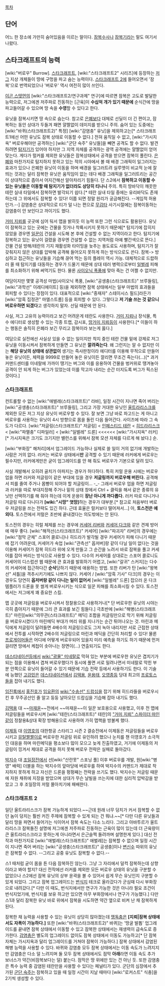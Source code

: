 [[목차]]
== 단어 ==
어느 한 장소에 가만히 숨어있음을 이르는 말이다. [[형사|잠복수사]]나 [[바이러스|잠복기]]라는 말도 여기서 나왔다.

== 스타크래프트의 능력 ==
[wiki:"버로우" Burrow]. [[스타크래프트]], [wiki:"스타크래프트2" 시리즈]에 등장하는 [[저그]] 지상 개체들이 땅에 구멍을 파고 숨는 능력이다. [[스타크래프트 2]]에 들어오면서 '잠복'으로 번역되었으나 '버로우' 역시 여전히 많이 쓰인다.

[[이곤 스텟먼]]의 [wiki:"스타크래프트2/연구과제" 연구]에 따르면 잠복은 고도로 발달한 능력으로, 저그에겐 저주파로 진동하는 [근육]이 '''수십억 개가 있기 때문에''' 순식간에 땅을 파고들어갈 수 있으며 땅 속을 '''수영'''할 수 있다고 한다.

유닛을 잠복시키면 땅 속으로 숨는다. 참고로 [[은폐]]보다 대체로 선딜이 더 긴 편이고, 잠복하는 동안 상대가 두들겨 패면 얄짤없이 데미지를 받으니 주의. 숨어 있는 도중에는 [wiki:"바퀴(스타크래프트2)" 특정] [wiki:"감염충" 유닛]을 제외하고는[* 스타크래프트1에선 어떤 유닛도 잠복 상태로 이동할 수 없다.] 전혀 움직일 수 없고, [wiki:"가시지옥" 버로우해야만 공격하는] [wiki:"군단 숙주" 유닛들]을 빼면 공격도 할 수 없다. 발견하려면 [[탐지기]]가 있어야 하지만 그 지역 자체를 공격하는 광역 공격에는 얄짤없이 얻어맞는다. 게다가 럴커를 제외한 유닛들은 잠복상태에서 공격을 받으면 잠복이 풀린다. [[은폐]]와 마찬가지로 탐지하지 못하고 있는 적의 시야에서 볼 때 배경 그래픽이 일그러지는 효과가 있으나 은폐한 유닛이 이동을 하며 배경을 일그러트려 실루엣이 비교적 눈에 잘 띄는 것과는 달리 잠복한 유닛은 움직임이 없는 데다 배경 그래픽을 일그러트리는 공간이 상대적으로 좁아서 어지간해선 알아차리기 힘들다. 단 스2에서 '''잠복하고 이동할 수 있는 유닛들은 이동할 때 탐지기가 없더라도 상당히 티나니''' 주의. 특히 땅바닥이 깨끗한 테란 실내 타일에서 잠복하면 발각되기 쉽다.[* 테란 실내 타일 중에는 유리바닥도 존재하는데 그 위에서도 잠복할 수 있다! 이쯤 되면 정말 원리가 궁금해진다. --게임적 허용인가.--] 감염충은 상대적으로 티가 덜 나는 편으로 [[무감타]] 사기시절에는 잠복이동하는 감염충이 안 보인다고 까이기도 했다. 

[[거미 지뢰]]를 곳곳에 심어 둬서 맵을 밝히듯 이 능력 또한 그런 식으로도 활용된다. 유닛이 잠복하고 있는 곳에는 건물을 짓거나 착륙시키지 못하기 때문에[* 탐지기에 잡히지 않았을 경우엔 [[일꾼]]이 건설을 시도해 본 후에 건설할 수 없는 지역이라고 한다. 탐지기에 잠복하고 있는 유닛이 걸렸을 경우엔 건설할 수 없는 지역처럼 아예 빨간색으로 뜬다.] 건물 건설 방해/테란의 기지 재활성화 타이밍을 늦추는 용도로도 사용하며, 탐지기가 잘 갖춰지지 않은 상대를 압박해 공격해 들어오지 못하게 하는 방식으로도 쓴다. 잠복-> 방심하고 접근하는 유닛들을 기습해 끊어 먹는 등의 플레이 역시 가능. 대체적으로 드랍하러 올 때 탐지기를 대동하는 경우가 드물기 때문에 상대 테러 병력으로부터 [[일벌레]] 피해를 최소화하기 위해 써먹기도 한다. 물론 [[사이오닉 폭풍]]에 맞아 죽는 건 어쩔 수 없지만. 

여담이지만 몇몇 공격성 마법(사이오닉 폭풍, [wiki:"공생충(스타크래프트)" 브루들링], [wiki:"과학선" 이레디에이트] 등)을 제외하면 잠복 상태에서는 일부 마법의 효과들을 회피할 수 있다는 장점이 있다. 대표적으로 [wiki:"중재자" 스테이시스 필드]라든가 [wiki:"암흑 집정관" 마엘스트롬] 등을 회피할 수 있다. 그렇다고 '''저 기술 쓰는 것 같으니 버로우하면 되겠다'''고 생각하지 말자. 선딜 때문에 안 된다. 

사실, 저그 고유의 능력이라고 보긴 어려운게 테란도 사용한다. [[거미 지뢰]]나 장식물, 특수 에디터로 생성할 수 있는 각종 트랩, 감시포, [[땅거미 지뢰]]등이 사용한다.[* 이들이 하는 행동은 솔직히 은폐라 보긴 무리고 잠복이라 보는게 옳다.]

여담으로 실전에선 사실상 있을 수 없는 일이지만 착지 중인 테란 건물 밑에 강제로 저그 유닛을 이동시켜서 잠복하게 만들면 그 유닛은 '''깔려죽는다'''. 왜 그런지는 알 수 없지만 이는 '''해당 유닛의 상태에 상관없이''' 생기는 즉사판정이라 에디터를 이용해 무적으로 만들어 놓은 유닛이든, 체력을 9999로 만들어 놓은 유닛이든 깔리면 무조건 죽는다(...)[* 과거 커맨드센터를 미네랄에 가까이 땡기는 버그와 이를 응용하여 건물을 벙커위로 땡겨놓아 공격이 안 되게 하는 버그가 있었는데 이를 막고자 내리는 순간 터지도록 버그가 픽스된 것이다.]
=== 스타크래프트 ===
컨트롤할 수 없는 [wiki:"애벌레(스타크래프트)" 라바], 일정 시간이 지나면 죽어 버리는 [wiki:"공생충(스타크래프트)" 브루들링], 그리고 가장 거대한 유닛인 [[울트라리스크]]를 제외한 모든 저그 지상 유닛이 버로우할 수 있다. 잘 보면 그냥 바로 파고드는 게 아니고 버로우를 사용하는 유닛이 4시 방향으로 몸을 돌린 다음 들어간다. 사이즈에 따라 그 속도가 다르다. [wiki:"저글링(스타크래프트)" 저글링] < [[인페스티드 테란]] < [[히드라리스크]] < [wiki:"파멸충" 디파일러] < [wiki:"일벌레" 드론] <<<<<< [wiki:"가시지옥" 러커][* 가시지옥은 크기도 크기지만 밸런스를 위해서 잠복 모션 자체를 다르게 해 놨다.] 순.

[wiki:"부화장" 해처리]에서 업그레이드 가능하나 실제로 쓸 일이 거의 없기에 개발하는 사람은 거의 없다. 러커는 버로우 상태에서'''만''' 공격할 수 있기 때문에 러커에게 버로우는 필수지만, 러커에게만은 굳이 업그레이드를 안 해 줘도 버로우가 기본으로 달려 있다. 

사실 개발해서 오히려 골치가 아파지는 경우가 허다하다. 특히 저럴 운용 시에는 버로우 업을 하면 러커와 저글링이 같은 부대에 있을 경우 '''저글링까지 버로우해 버린다.''' 공격해서 피를 줄여 주거나 몸빵이 되어야 할 저글링이… -_- 그래서 버로우 업을 하면 저글링과 러커을 따로 부대지정해 주거나 밑의 상태 창에서 Ctrl + 클릭을 해서 같은 종류의 유닛만 선택하기를 해 줘야 하는데 이게 운용이 '''장난 아니게 까다롭다.''' 러커 따로 다니거나 저글링 따로 다니다가 '''[wiki:"시망" 엿망]'''하는 경우가 대부분.[* 참고로 처음부터 버로우 저글링을 쓰는 전략도 있긴 하다. 근데 효율은 럴커보다 떨어져서…] 아, '''토스전은 예외다.''' 토스전에서 저럴은 초반에 끝내겠다는 의도밖에는 안 된다.

토스전의 경우는 히럴 체제를 쓰는 경우에 [[커세어 리버]]와 [[커세어 다크]]와 같은 견제 방어에 매우 좋다. [wiki:"해적선(스타크래프트)" 커세어] [wiki:"파괴자" 리버]의 경우에는 [wiki:"점막 군체" 스포어 콜로니]나 히드라가 발각될 경우 커세어가 피해 다니기 때문에 잡기 어려운데, 커세어가 속업 [wiki:"관측선" 옵저버]랑 같이 다닐 일이 없다는 것을 이용해 커세어가 잠복 히드라 위에 오게 만들고 그 순간을 노려서 바로 잠복을 풀고 커세어를 잡아 버리는 방식으로 사용할 수 있다. 다수의 커세어를 상대로는 스포어 콜로니도 커세어의 디스럽션 웹 때문에 큰 효과를 발휘하기 어렵고, [wiki:"갈귀" 스커지]는 다수의 커세어에 접근하다간 '''순삭'''당하기 때문에 애용하는 방법. 또한 리버가 탄 [wiki:"왕복선" 셔틀]을 격추시키기에도 나쁘지 않다. 커세어 / [wiki:"암흑 기사" 다크]의 경우는 이 경우도 당연히 '''옵저버랑 같이 다니는 일이 없어서''' [wiki:"일벌레" 드론] 잡으러 온 다크 템플러가 드론을 못 썰게 버로우시키는 식으로 일꾼 피해를 최소화시킬 수 있다. 토스전에서는 저그에게 꽤 중요한 스킬.

맵 곳곳에 저글링을 버로우시켜서 정찰용으로 사용하거나[* 단 버로우한 유닛의 시야는 극히 좁아지기 때문에 그리 큰 효과를 보긴 힘들다.] 극초반에 [wiki:"해병(스타크래프트)" 마린][wiki:"의무관(스타크래프트)" 메딕] 조합을 저글링만으로 막기 위해 저글링을 버로우시켰다가 마린메딕 부대가 머리 위를 지나가는 순간 튀어나오는 것. 마린과 메딕에게 저글링이 달려들면 4배수의 저글링으로도 그저 녹아 내리지만 서로 근접한 상태에서 전투를 시작하면 2배수의 저글링으로 마린과 메딕을 간단히 처리할 수 있다! 물론 [[프로게이머]]들은 어디에 어떻게 버로우되어 있을지 미리 예측을 하기도 하기 때문에 먼저 걸리면 땅에서 케첩이 솟아나는 장면이(…) 연출되기도 한다.

[[데스티네이션]]등에서 [[wiki:"광물" 미네랄]]로 막혀 있는 부분에 버로우한 유닛은 겹치기가 되는 점을 이용해서 겹쳐 버로우했다가 동시에 풀면 서로 밀려나면서 미네랄로 막힌 부분 안쪽으로 유닛이 들어갈 수 있기 때문에 기습 전략 등에서 사용하기도 한다. 이 기술에 능했던 [[고강민]]은 [[데스티네이션]]에서 [[김택용]], [[윤용태]], [[오영종]]등 당대 최고의 [[프로토스]]들을 잡아 내기도 했다.

[[임진록]]에서 [[홍진호]]가 [[임요환]]의 [[wiki:"수송선" 드랍십]]을 잡기 위해 히드라들을 버로우시킨 후 무주공산인 줄 알고 둥둥 날아오던 드랍십을 기습해 잡아 내기도 했다.

[[김택용]] 대 ~~[[마재윤]]~~전에서 ~~마재윤~~이 일꾼 보호용으로 사용했고, 이후 전 맵에 저글링들을 버로우시켜 [wiki:"테란(스타크래프트)" 테란]의 [["거미 지뢰" 스파이더 마인]]같이 정찰용&상대 확장 방해용으로 사용하여 가히 맵핵을 방불케 했다.

[[이제동]] 대 [[이영호]]의 대한항공 스타리그 시즌 2 결승전에서 이제동은 저글링들을 버로우시키고 [[뮤탈짤짤이]]로 버로우한 저글링 위로 유인하려 했으나 눈치를 챈 이영호가 소극적인 대응을 하며 마린메딕을 평소보다 많이 모으고 늦게 진출하였고, 거기에 이제동의 저글링이 낑겨서 제대로 공격을 하지 못해 버로우 전략은 실패로 돌아갔다.

[[박지수]] 대 [[조일장]]전에서 선[wiki:"산란못" 스포닝 풀] 이후 버로우를 개발, 원[wiki:"병영" 배럭] 더블을 하는 박지수의 앞마당에 버로우를 하여 박지수의 커맨드가 제대로 착지하지 못하게 하고 자신은 드론을 펑펑째는 전략을 쓰기도 했다. 박지수는 저글링 때문에 자원 채취에 지장을 받았으며 상대가 무슨 날빌을 쓰는지에 대한 심리적 압박감을 받았고 그 후 조일장의 저럴 몰아치기에 패배한다.

=== 스타크래프트 2 ===
일단 울트라리스크가 잠복 가능하게 되었다.~~근데 원래 너무 덩치가 커서 잠복할 수 없던 놈이 덩치는 훨씬 커진 주제에 잠복할 수 있게 되는 건 뭐냐.~~[* 다만 다른 유닛들과 달리 땅을 파면서 들어가는 식이어서 잠복 속도는 다소 느리다. 그리고 아바투르가 울트라리스크 잠복돌진 설명에 저그에겐 저주파로 진동하는 근육이 많이 있는데 더 근육량이 큰 울트라리스크라고 못하는게 아니라면서 은근슬쩍 돌려까며 설명한게 있다.] 대신 전작과 마찬가지로 [wiki:"애벌레(스타크래프트)" 애벌레]는 잠복할 수 없으며 일정 시간이 지나면 죽어 버리는 [wiki:"공생충(스타크래프트)" 공생충]이나 [[변신수]] 따위의 유닛은 잠복할 수 없다. --그리고 공중 유닛도 잠복할 수 없다.--

스1 때처럼 굳이 몸을 튼 다음 잠복하진 않는다. 그냥 그 자리에서 덜컥 잠복하는데 상향이라고 봐야 할지? 대신 전작에선 러커를 제외한 모든 버로우 상태의 유닛을 구분할 수 없었으나 스2에선 잠복 유닛의 상부 윤곽을 볼 수 있어서 쉽게 무슨 유닛인지 구분할 수 있게 되었다. 그리고 잠복 업그레이드는 [[번식지]] 테크로 올라갔다가 군심때 다시 부화장으로 내려갔다.[* 다만 이 때도, 번식지에서만 연구가 가능한 것은 아니라 필요 조건이 번식지었기에, 번식지를 보유 하고만 있으면 아무 부화장에서나 연구가 가능했다.] 다만 스1과 달리 잠복한 유닛 바로 위에서 잠복을 시도하면 약간 옆으로 비켜 난 채 잠복하게 된다.

잠복한 채 능력을 사용할 수 있는 유닛이 상당히 많아졌는데 [[맹독충]]은 '''[지뢰|잠복 상태에서도 자폭이 가능하다.]''' 또한 [wiki:"바퀴(스타크래프트2)" 바퀴]는 '땅굴 발톱' 업그레이드를 끝내면 잠복 상태에서 이동할 수 있고 잠복한 상태에서는 재생력이 급속도로 증가한다. [[감염충]]은 별도의 업그레이드 없이도 잠복 상태에서 이동도 가능하고[* 단 잠복 자체는 가시지옥과 달리 업그레이드를 거쳐야 잠복이 가능하다.] 잠복 상태에서 감염된 해병 능력을 사용할 수 있다. 바퀴와 감염충 모두 잠복 상태에서는 이동 속도가 느려지지만 감염충은 다소 덜 느려지며 둘 모두 잠복 상태에서도 점막 '''아래'''라면 이동 속도 추가 보너스가 약간(비잠복보다는 덜) 붙는다. 점막은 땅 위에만 있는 건 아닌 듯. 또한 감염충은 특수 능력 중 감염된 테란만을 사용할 수 있다는 페널티가 있다. 군단의 심장에서 추가된 [[군단 숙주]]는 잠복하고 있을 때 일정 시간이 지날 때마다 [wiki:"로커스트" 식충]을 2기씩 생성할 수 있다. 
